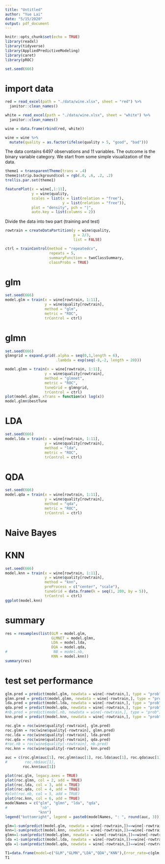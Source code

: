 ```yaml
---
title: "Untitled"
author: "Yue Lai"
date: "5/15/2020"
output: pdf_document
---
```


```r
knitr::opts_chunk$set(echo = TRUE)
library(readxl)
library(tidyverse)
library(AppliedPredictiveModeling)
library(caret)
library(pROC)

set.seed(666)
```

# import data

```r
red = read_excel(path = "./data/wine.xlsx", sheet = "red") %>% 
  janitor::clean_names() 

white = read_excel(path = "./data/wine.xlsx", sheet = "white") %>% 
  janitor::clean_names() 

wine = data.frame(rbind(red, white))

wine = wine %>% 
  mutate(quality = as.factor(ifelse(quality > 5, "good", "bad")))
```

The data contains 6497 observations and 11 variables. The outcome is the binary variable category. We start from some simple visualization of the data. 

```r
theme1 = transparentTheme(trans = .4)
theme1$strip.background$col = rgb(.0, .6, .2, .2)
trellis.par.set(theme1)

featurePlot(x = wine[,1:11],
            y = wine$quality,
            scales = list(x = list(relation = "free"),
                          y = list(relation = "free")),
            plot = "density", pch = "|",
            auto.key = list(columns = 2))
```

Divide the data into two part (training and test)

```r
rowtrain = createDataPartition(y = wine$quality,
                               p = 2/3,
                               list = FALSE)

ctrl = trainControl(method = "repeatedcv",
                    repeats = 5,
                    summaryFunction = twoClassSummary,
                    classProbs = TRUE)
```

# glm

```r
set.seed(666)
model.glm = train(x = wine[rowtrain, 1:11],
                  y = wine$quality[rowtrain],
                  method = "glm",
                  metric = "ROC",
                  trControl = ctrl)
```

# glmn

```r
set.seed(666)
glmngrid = expand.grid(.alpha = seq(0,1,length = 6),
                       .lambda = exp(seq(-8,-2, length = 20)))

model.glmn = train(x = wine[rowtrain, 1:11],
                  y = wine$quality[rowtrain],
                  method = "glmnet",
                  metric = "ROC",
                  tuneGrid = glmngrid,
                  trControl = ctrl)
plot(model.glmn, xTrans = function(x) log(x))
model.glmn$bestTune
```

# LDA

```r
set.seed(666)
model.lda = train(x = wine[rowtrain, 1:11],
                  y = wine$quality[rowtrain],
                  method = "lda",
                  metric = "ROC",
                  trControl = ctrl)
```

# QDA

```r
set.seed(666)
model.qda = train(x = wine[rowtrain, 1:11],
                  y = wine$quality[rowtrain],
                  method = "qda",
                  metric = "ROC",
                  trControl = ctrl)
```

# Naive Bayes


# KNN

```r
set.seed(666)
model.knn = train(x = wine[rowtrain, 1:11],
                  y = wine$quality[rowtrain],
                  method = "knn",
                  preProcess = c("center", "scale"),
                  tuneGrid = data.frame(k = seq(1, 200, by = 5)),
                  trControl = ctrl)
ggplot(model.knn)
```

# summary

```r
res = resamples(list(GLM = model.glm, 
                     GLMNET = model.glmn,
                     LDA = model.lda,
                     DQA = model.qda,
#                     NB = model.nb,
                     KNN = model.knn))
summary(res)
```

# test set performance

```r
glm.pred = predict(model.glm, newdata = wine[-rowtrain,], type = "prob")[,2]
glmn.pred = predict(model.glmn, newdata = wine[-rowtrain,], type = "prob")[,2]
lda.pred = predict(model.lda, newdata = wine[-rowtrain,], type = "prob")[,2]
qda.pred = predict(model.qda, newdata = wine[-rowtrain,], type = "prob")[,2]
#nb.pred = predict(model.nb, newdata = wine[-rowtrain,], type = "prob")[,2]
knn.pred = predict(model.knn, newdata = wine[-rowtrain,], type = "prob")[,2]

roc.glm = roc(wine$quality[-rowtrain], glm.pred)
roc.glmn = roc(wine$quality[-rowtrain], glmn.pred)
roc.lda = roc(wine$quality[-rowtrain], lda.pred)
roc.qda = roc(wine$quality[-rowtrain], qda.pred)
#roc.nb = roc(wine$quality[-rowtrain], nb.pred)
roc.knn = roc(wine$quality[-rowtrain], knn.pred)

auc = c(roc.glm$auc[1], roc.glmn$auc[1], roc.lda$auc[1], roc.qda$auc[1], 
#        roc.nb$auc[1], 
        roc.knn$auc[1])

plot(roc.glm, legacy.axes = TRUE)
plot(roc.glmn, col = 2, add = TRUE)
plot(roc.lda, col = 3, add = TRUE)
plot(roc.qda, col = 4, add = TRUE)
#plot(roc.nb, col = 5, add = TRUE)
plot(roc.knn, col = 6, add = TRUE)
modelNames = c("glm", "glmn", "lda", "qda", 
#               "nb", 
               "knn")
legend("bottomright", legend = paste0(modelNames, ": ", round(auc, 3)))
```


```r
glm=1-sum(predict(model.glm, newdata = wine[-rowtrain,])==wine[-rowtrain,12])/nrow(wine[-rowtrain,])
knn=1-sum(predict(model.knn, newdata = wine[-rowtrain,])==wine[-rowtrain,12])/nrow(wine[-rowtrain,])
glmn=1-sum(predict(model.glmn, newdata = wine[-rowtrain,])==wine[-rowtrain,12])/nrow(wine[-rowtrain,])
lda =1-sum(predict(model.lda, newdata = wine[-rowtrain,])==wine[-rowtrain,12])/nrow(wine[-rowtrain,])
qda =1-sum(predict(model.qda, newdata = wine[-rowtrain,])==wine[-rowtrain,12])/nrow(wine[-rowtrain,])

T1=data.frame(model=c("GLM","GLMN","LDA","QDA","KNN"),Error_rate=c(glm,glmn,lda,qda,knn)) %>% knitr::kable()
T1
```

